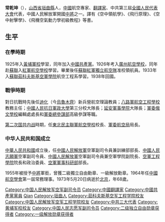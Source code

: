 {{Unreferenced|time=2019-10-03}}
{{Infobox_officeholder
| name = 常乾坤
| image name = Chang Qiankun.jpg
| period = 
| different name = 
| party = {{中国共产党}}
| nationality = {{PRC}}
| Native place =
| date of birth = 1904年9月3日
| place of birth = {{QING}}[[山西省|山西省]][[垣曲縣|垣曲縣]]
| date of death = {{death date and age|1973|5|20|1904|9|3}}
| place of death = {{PRC}}[[北京市|北京市]]
| religion =
| spouse = 
| relatives = 
| educate = 
* [[黄埔军校|黄埔军校]]
* [[廣州航空學校|廣州航空學校]]
* [[紅軍航空學校|紅軍航空學校]]
| past =
* 国共内战时期，任[[東北民主聯軍航空學校|東北民主聯軍航空學校]]校長、[[軍委航空局|軍委航空局]]局長
* 冀鲁豫军区副司令员、司令员，晋冀鲁豫军区第十一纵队司令员，第二野战军第十七军军长
* 空軍副司令員兼訓練部部長、[[中國人民志願軍|中國人民志願軍]]空軍副司令員
* [[中國人民解放軍|中國人民解放軍]]空軍副司令員兼空軍學院副院長
* [[空軍工程學院|空軍工程學院]]院長和政治委員
| work =
}}
'''常乾坤'''（{{bd|1904年|9月3日|1973年|5月20日|Chang}}），[[山西省|山西省]][[垣曲縣|垣曲縣]]人，[[中國|中國]]航空專家、[[翻譯家|翻譯家]]、中共第三屆[[全國人民代表大會|全國人民代表大會]]代表，中國人民解放軍開國[[中將|中將]]之一。譯有《空中領航學》、《飛行原理》、《空中射擊學》、《飛機空氣動力學初級教程》等書。

== 生平 ==
=== 在學時期 ===
1925年入[[黃埔軍校|黃埔軍校]]學習，同年加入[[中國共產黨|中國共產黨]]。1926年考入[[廣州航空學校|廣州航空學校]]，同年赴[[蘇聯|蘇聯]]入[[紅軍航空學校|紅軍航空學校]]學習。畢業後任[[蘇聯紅軍獨立航空隊|蘇聯紅軍獨立航空隊]]准校領航員。1933年入[[蘇聯|蘇聯]][[茹科夫斯基空軍學院|茹科夫斯基空軍學院]]航空工程系學習。1938年回國。

=== 戰爭時期 ===
對日抗戰時先後任[[迪化|迪化]]（今[[烏魯木齊|烏魯木齊]]）新兵營航空理論教員；[[八路軍航空工程學校|八路軍航空工程學校]]教務主任；[[中國人民抗日軍政大學|中國人民抗日軍政大學]]第三分校大隊長；[[延安軍事學院|延安軍事學院]]大隊長；[[軍委俄文學校|軍委俄文學校]]編輯處處長和[[軍委總參謀部|軍委總參謀部]]高級參謀等職。

[[第二次国共内战|第二次国共内战]]時期，任[[東北民主聯軍航空學校|東北民主聯軍航空學校]]校長、[[軍委航空局|軍委航空局]]局長。

=== 中华人民共和国成立 ===
[[中華人民共和國|中華人民共和國]]成立後，任[[中國人民解放軍|中國人民解放軍]]空軍副司令員兼訓練部部長、[[中國人民志願軍|中國人民志願軍]]空軍副司令員、[[中國人民解放軍|中國人民解放軍]]空軍副司令員兼空軍學院副院長、[[空軍工程學院|空軍工程學院]]院長和政治委員、[[空軍軍事科研部|空軍軍事科研部]]部長。

1955年被授予[[中將|中將]]軍銜，曾獲二級獨立自由勳章、一級解放勳章。1964年任[[中國航空學會|中國航空學會]]第一屆常務理事。1973年5月20日病逝於[[北京|北京]]，年68歲。

{{中國人民解放軍開國中將}}
{{北京外国语大学}}
{{Authority control}}
{{DEFAULTSORT:Chang qiankun}}
[[Category:中国人民解放军空军副司令员|Category:中国人民解放军空军副司令员]]
[[Category:中國翻譯家|Category:中國翻譯家]]
[[Category:中國共產黨黨員|Category:中國共產黨黨員]]
[[Category:常姓|Qian]]
[[Category:垣曲人|Category:垣曲人]]
[[Category:茹科夫斯基空军工程学院校友|Category:茹科夫斯基空军工程学院校友]]
[[Category:中国人民解放军空军工程学院校友|Category:中国人民解放军空军工程学院校友]]
[[Category:中共三大代表|Category:中共三大代表]]
[[Category:黄埔军校校友|Category:黄埔军校校友]]
[[Category:中国人民志愿军副司令员|Category:中国人民志愿军副司令员]]
[[Category:二级独立自由勋章获得者|Category:二级独立自由勋章获得者]]
[[Category:一级解放勋章获得者|Category:一级解放勋章获得者]]